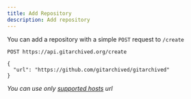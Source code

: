 ```yaml
---
title: Add Repository
description: Add repository
---
```


You can add a repository with a simple `POST` request to `/create`

```http
POST https://api.gitarchived.org/create

{
  "url": "https://github.com/gitarchived/gitarchived"
}
```

*You can use only [supported hosts](/) url*
